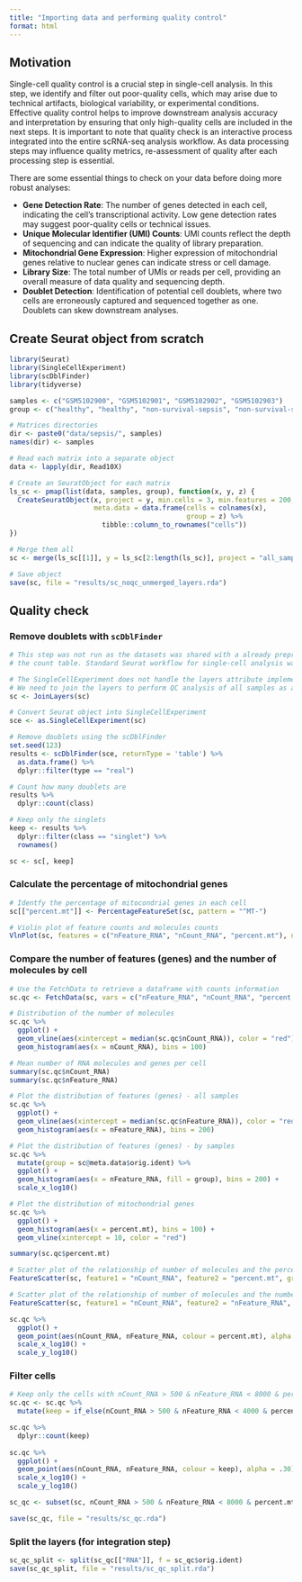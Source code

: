 ```yaml
---
title: "Importing data and performing quality control"
format: html
---
```


## Motivation

Single-cell quality control is a crucial step in single-cell analysis. In this step, we identify and filter out poor-quality cells, which may arise due to technical artifacts, biological variability, or experimental conditions. Effective quality control helps to improve downstream analysis accuracy and interpretation by ensuring that only high-quality cells are included in the next steps. It is important to note that quality check is an interactive process integrated into the entire scRNA-seq analysis workflow. As data processing steps may influence quality metrics, re-assessment of quality after each processing step is essential.

There are some essential things to check on your data before doing more robust analyses:

 - **Gene Detection Rate**: The number of genes detected in each cell, indicating the cell's transcriptional activity. Low gene detection rates may suggest poor-quality cells or technical issues.
 - **Unique Molecular Identifier (UMI) Counts**: UMI counts reflect the depth of sequencing and can indicate the quality of library preparation.
 - **Mitochondrial Gene Expression**: Higher expression of mitochondrial genes relative to nuclear genes can indicate stress or cell damage.
 - **Library Size**: The total number of UMIs or reads per cell, providing an overall measure of data quality and sequencing depth.
 - **Doublet Detection**: Identification of potential cell doublets, where two cells are erroneously captured and sequenced together as one. Doublets can skew downstream analyses.

## Create Seurat object from scratch

```r
library(Seurat)
library(SingleCellExperiment)
library(scDblFinder)
library(tidyverse)
```

```r
samples <- c("GSM5102900", "GSM5102901", "GSM5102902", "GSM5102903")
group <- c("healthy", "healthy", "non-survival-sepsis", "non-survival-sepsis")

# Matrices directories
dir <- paste0("data/sepsis/", samples)
names(dir) <- samples

# Read each matrix into a separate object
data <- lapply(dir, Read10X)

# Create an SeuratObject for each matrix
ls_sc <- pmap(list(data, samples, group), function(x, y, z) {
  CreateSeuratObject(x, project = y, min.cells = 3, min.features = 200, 
                     meta.data = data.frame(cells = colnames(x), 
                                            group = z) %>%
                       tibble::column_to_rownames("cells"))
})

# Merge them all
sc <- merge(ls_sc[[1]], y = ls_sc[2:length(ls_sc)], project = "all_samples")

# Save object
save(sc, file = "results/sc_noqc_unmerged_layers.rda")
```

## Quality check

### Remove doublets with `scDblFinder`

```r
# This step was not run as the datasets was shared with a already preprocessed version of
# the count table. Standard Seurat workflow for single-cell analysis was performed. 

# The SingleCellExperiment does not handle the layers attribute implemented on Seurat v5. 
# We need to join the layers to perform QC analysis of all samples as a whole
sc <- JoinLayers(sc)

# Convert Seurat object into SingleCellExperiment
sce <- as.SingleCellExperiment(sc)

# Remove doublets using the scDblFinder
set.seed(123)
results <- scDblFinder(sce, returnType = 'table') %>%
  as.data.frame() %>%
  dplyr::filter(type == "real")

# Count how many doublets are
results %>% 
  dplyr::count(class)

# Keep only the singlets
keep <- results %>% 
  dplyr::filter(class == "singlet") %>% 
  rownames()

sc <- sc[, keep]
```

### Calculate the percentage of mitochondrial genes

```r
# Identfy the percentage of mitocondrial genes in each cell
sc[["percent.mt"]] <- PercentageFeatureSet(sc, pattern = "^MT-")

# Violin plot of feature counts and molecules counts
VlnPlot(sc, features = c("nFeature_RNA", "nCount_RNA", "percent.mt"), ncol = 3)
```

### Compare the number of features (genes) and the number of molecules by cell

```r
# Use the FetchData to retrieve a dataframe with counts information
sc.qc <- FetchData(sc, vars = c("nFeature_RNA", "nCount_RNA", "percent.mt"))

# Distribution of the number of molecules
sc.qc %>%
  ggplot() +
  geom_vline(aes(xintercept = median(sc.qc$nCount_RNA)), color = "red") +
  geom_histogram(aes(x = nCount_RNA), bins = 100)

# Mean number of RNA molecules and genes per cell
summary(sc.qc$nCount_RNA)
summary(sc.qc$nFeature_RNA)

# Plot the distribution of features (genes) - all samples
sc.qc %>%
  ggplot() +
  geom_vline(aes(xintercept = median(sc.qc$nFeature_RNA)), color = "red") +
  geom_histogram(aes(x = nFeature_RNA), bins = 200)

# Plot the distribution of features (genes) - by samples
sc.qc %>%
  mutate(group = sc@meta.data$orig.ident) %>% 
  ggplot() +
  geom_histogram(aes(x = nFeature_RNA, fill = group), bins = 200) +
  scale_x_log10()

# Plot the distribution of mitochondrial genes 
sc.qc %>%
  ggplot() +
  geom_histogram(aes(x = percent.mt), bins = 100) +
  geom_vline(xintercept = 10, color = "red")

summary(sc.qc$percent.mt)

# Scatter plot of the relationship of number of molecules and the percent of MT genes
FeatureScatter(sc, feature1 = "nCount_RNA", feature2 = "percent.mt", group.by = "orig.ident")

# Scatter plot of the relationship of number of molecules and the number of features
FeatureScatter(sc, feature1 = "nCount_RNA", feature2 = "nFeature_RNA", group.by = "orig.ident")

sc.qc %>%
  ggplot() +
  geom_point(aes(nCount_RNA, nFeature_RNA, colour = percent.mt), alpha = .50) +
  scale_x_log10() +
  scale_y_log10()
```

### Filter cells  

```r
# Keep only the cells with nCount_RNA > 500 & nFeature_RNA < 8000 & percent.mt < 10
sc.qc <- sc.qc %>%
  mutate(keep = if_else(nCount_RNA > 500 & nFeature_RNA < 4000 & percent.mt < 10, "keep", "remove"))

sc.qc %>% 
  dplyr::count(keep)
  
sc.qc %>% 
  ggplot() +
  geom_point(aes(nCount_RNA, nFeature_RNA, colour = keep), alpha = .30) +
  scale_x_log10() +
  scale_y_log10()

sc_qc <- subset(sc, nCount_RNA > 500 & nFeature_RNA < 8000 & percent.mt < 10)

save(sc_qc, file = "results/sc_qc.rda")
```

### Split the layers (for integration step)

```r
sc_qc_split <- split(sc_qc[["RNA"]], f = sc_qc$orig.ident)
save(sc_qc_split, file = "results/sc_qc_split.rda")
```

